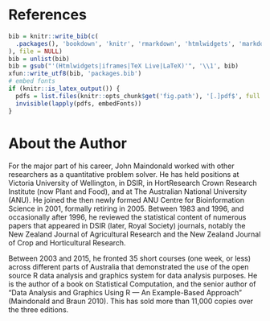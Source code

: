 
# References {-}

```r
bib = knitr::write_bib(c(
  .packages(), 'bookdown', 'knitr', 'rmarkdown', 'htmlwidgets', 'markdown',  'rmdformats'
), file = NULL)
bib = unlist(bib)
bib = gsub("'(Htmlwidgets|iframes|TeX Live|LaTeX)'", '\\1', bib)
xfun::write_utf8(bib, 'packages.bib')
# embed fonts
if (knitr::is_latex_output()) {
  pdfs = list.files(knitr::opts_chunk$get('fig.path'), '[.]pdf$', full.names = TRUE)
  invisible(lapply(pdfs, embedFonts))
}
```

<div id="refs"></div>

# About the Author {-}

<!-- # About the Author {#author .unnumbered}
Following a first in Mathematics at what was then Auckland University College, and several teaching and lecturing positions,  -->

For the major part of his career, John Maindonald worked with other 
researchers as a quantitative problem solver.
He has held positions at Victoria University of Wellington, in DSIR, in HortResearch Crown Research Institute (now Plant and Food), and at The Australian National University (ANU). He joined the then newly formed ANU Centre for Bioinformation Science in 2001, formally retiring in 2005.
<!-- Since formal retirement in 2005, he has been a visiting fellow in the ANU Mathematical Sciences Institute. -->
Between 1983 and 1996, and occasionally after 1996, he reviewed the statistical content of numerous papers that appeared in DSIR (later, Royal Society) journals, notably the New Zealand Journal of Agricultural Research and the New Zealand Journal of Crop and Horticultural Research. 

Between 2003 and 2015, he fronted 35 short courses (one week, or less) 
across different parts of Australia that demonstrated the use of the open source R data analysis and graphics system for data analysis purposes. 
<!-- These were conducted at the request of, or under the auspices of, a variety of Australian and other academic, research, and government organizations. -->
He is the author of a book on Statistical Computation, and the senior author of “Data Analysis and Graphics Using R — An Example-Based Approach” (Maindonald and Braun 2010). This has sold more than 11,000 copies over
the three editions.

